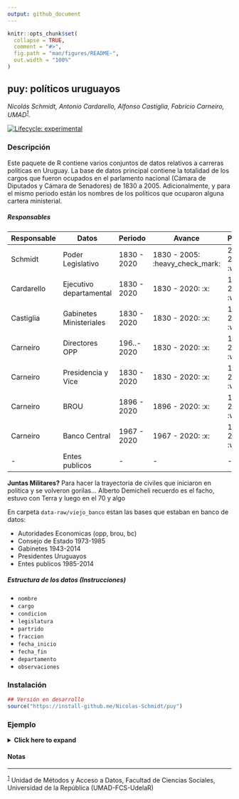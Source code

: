 ```yaml
---
output: github_document
---
```


<!-- README.md is generated from README.Rmd. Please edit that file -->

```r
knitr::opts_chunk$set(
  collapse = TRUE,
  comment = "#>",
  fig.path = "man/figures/README-",
  out.width = "100%"
)
```

## puy: políticos uruguayos

*Nicolás Schmidt, Antonio Cardarello, Alfonso Castiglia, Fabricio Carneiro, UMAD<sup><a id="fnr.1" class="footref" href="#fn.1">1</a></sup>.*

<!-- badges: start -->


[![Lifecycle: experimental](https://img.shields.io/badge/lifecycle-experimental-orange.svg)](https://www.tidyverse.org/lifecycle/#experimental)
<!-- badges: end -->


### Descripción

Este paquete de R contiene varios conjuntos de datos relativos a carreras políticas en Uruguay. La base de datos principal contiene la totalidad de los cargos que fueron ocupados en el parlamento nacional (Cámara de Diputados y Cámara de Senadores) de 1830 a 2005. Adicionalmente, y para el mismo periodo están los nombres de los políticos que ocuparon alguna cartera ministerial.


##### Responsables

| Responsable  | Datos                   | Periodo     | Avance                         | Pendiente              | Status                 |
| -------------| ----------------------- |  -----------| -------------------------------|------------------------|------------------------|
| Schmidt      | Poder Legislativo       | 1830 - 2020 | 1830 - 2005: :heavy_check_mark:| 2006 - 2020: :warning: | 92% :arrow_up:         |
| Cardarello   | Ejecutivo departamental | 1830 - 2020 | 1830 - 2020: :x:               | 1830 - 2020: :warning: | 0%  :arrow_down:       |
| Castiglia    | Gabinetes Ministeriales | 1830 - 2020 | 1830 - 2020: :x:               | 1830 - 2020: :warning: | 0%  :arrow_down:       |
| Carneiro     | Directores OPP          | 196..- 2020 | 1830 - 2020: :x:               | 1830 - 2020: :warning: | 0%  :arrow_down:       |    
| Carneiro     | Presidencia y Vice      | 1830 - 2020 | 1830 - 2020: :x:               | 1830 - 2020: :warning: | 0%  :arrow_down:       |          
| Carneiro     | BROU                    | 1896 - 2020 | 1896 - 2020: :x:               | 1896 - 2020: :warning: | 0%  :arrow_down:       | 
| Carneiro     | Banco Central           | 1967 - 2020 | 1967 - 2020: :x:               | 1967 - 2020: :warning: | 0%  :arrow_down:       | 
| -     | Entes publicos                 |     -    | -               | - | -       | 

**Juntas Militares?** Para hacer la trayectoria de civiles que iniciaron en politica y se volveron gorilas... Alberto Demicheli recuerdo es el facho, estuvo con Terra y luego en el 70 y algo



En carpeta `data-raw/viejo_banco` estan las bases que estaban en banco de datos:

- Autoridades Economicas (opp, brou, bc)
- Consejo de Estado 1973-1985
- Gabinetes 1943-2014
- Presidentes Uruguayos
- Entes publicos 1985-2014

##### Estructura de los datos (Instrucciones)

- `nombre`
- `cargo`
- `condicion`
- `legislatura`
- `partrido`
- `fraccion`
- `fecha_inicio`
- `fecha_fin`
- `departamento`
- `observaciones`



### Instalación

``` r
## Versión en desarrollo
source("https://install-github.me/Nicolas-Schmidt/puy")
```


### Ejemplo

<details>
  <summary><b><a style="cursor: pointer;">Click here to expand </a></b> </summary>

```r
load("data/politicos.rda")
suppressPackageStartupMessages(library(tidyverse))
```

```r
vars <- c("legislador2", "camara", "condicion", "departamento", 
          "fecha_inicio", "fecha_fin", "partido", "legislatura")

str(politicos[, vars], 15)



## ~~~~~~~~~~~~~~~~~~~~~~~~~~~~
## legislador más prolifico
## ~~~~~~~~~~~~~~~~~~~~~~~~~~~~

politicos2 <-
    politicos %>% 
    select(legislador2, legislatura, partido, camara) %>% 
    filter(partido != "") %>% 
    distinct() %>% 
    na.omit() %>% 
    split(.$legislador2)
    
set <- politicos2[[which.max(lapply(politicos2, nrow))]]
rownames(set) <- NULL

legis <- unique(set$legislatura)
cat("\nLegislaturas:\n", " numero  : ", legis, "\n", " cantidad: ", length(legis))


set


## ~~~~~~~~~~~~~~~~~~~~~~~~~~~~
## legislador más party-volat
## ~~~~~~~~~~~~~~~~~~~~~~~~~~~~


set2 <-  do.call(rbind, politicos2[lengths(lapply(politicos2, function(x){unique(x$partido)})) == 3])
unique(set2$legislador2)


print(set2 %>% select(-legislatura, -camara) %>% distinct())

# global
table(sapply(politicos2, function(x){length(unique(x$partido))}))

```

</details>
<p> </p>



#### Notas

---
<sup><a id="fn.1" href="#fnr.1">1</a></sup> Unidad de Métodos y Acceso a Datos, Facultad de Ciencias Sociales, Universidad de la República (UMAD-FCS-UdelaR)


